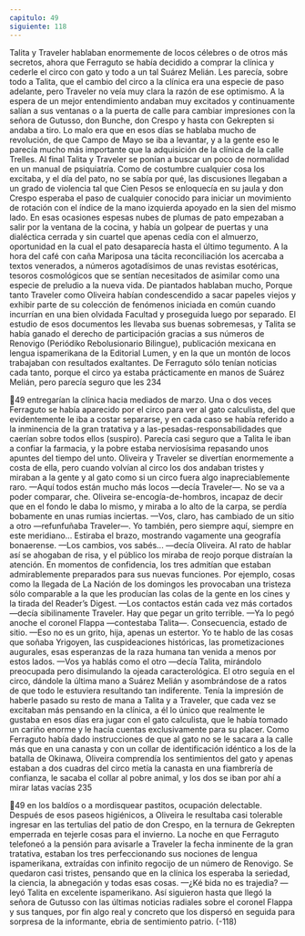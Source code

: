 ```yaml
---
capitulo: 49
siguiente: 118
---
```


Talita y Traveler hablaban enormemente de locos célebres o de otros más
secretos, ahora que Ferraguto se había decidido a comprar la clínica y cederle el
circo con gato y todo a un tal Suárez Melián. Les parecía, sobre todo a Talita, que
el cambio del circo a la clínica era una especie de paso adelante, pero Traveler no
veía muy clara la razón de ese optimismo. A la espera de un mejor
entendimiento andaban muy excitados y continuamente salían a sus ventanas o a
la puerta de calle para cambiar impresiones con la señora de Gutusso, don
Bunche, don Crespo y hasta con Gekrepten si andaba a tiro. Lo malo era que en
esos días se hablaba mucho de revolución, de que Campo de Mayo se iba a
levantar, y a la gente eso le parecía mucho más importante que la adquisición de
la clínica de la calle Trelles. Al final Talita y Traveler se ponían a buscar un poco
de normalidad en un manual de psiquiatría. Como de costumbre cualquier cosa
los excitaba, y el día del pato, no se sabía por qué, las discusiones llegaban a un
grado de violencia tal que Cien Pesos se enloquecía en su jaula y don Crespo
esperaba el paso de cualquier conocido para iniciar un movimiento de rotación
con el índice de la mano izquierda apoyado en la sien del mismo lado. En esas
ocasiones espesas nubes de plumas de pato empezaban a salir por la ventana de
la cocina, y había un golpear de puertas y una dialéctica cerrada y sin cuartel que
apenas cedía con el almuerzo, oportunidad en la cual el pato desaparecía hasta el
último tegumento.
A la hora del café con caña Mariposa una tácita reconciliación los acercaba a
textos venerados, a números agotadísimos de unas revistas esotéricas, tesoros
cosmológicos que se sentían necesitados de asimilar como una especie de
preludio a la nueva vida. De piantados hablaban mucho, Porque tanto Traveler
como Oliveira habían condescendido a sacar papeles viejos y exhibir parte de su
colección de fenómenos iniciada en común cuando incurrían en una bien
olvidada Facultad y proseguida luego por separado. El estudio de esos
documentos les llevaba sus buenas sobremesas, y Talita se había ganado el
derecho de participación gracias a sus números de Renovigo (Periódiko
Rebolusionario Bilingue), publicación mexicana en lengua ispamerikana de la
Editorial Lumen, y en la que un montón de locos trabajaban con resultados
exaltantes. De Ferraguto sólo tenían noticias cada tanto, porque el circo ya estaba
prácticamente en manos de Suárez Melián, pero parecía seguro que les
234

49
entregarían la clínica hacia mediados de marzo. Una o dos veces Ferraguto se
había aparecido por el circo para ver al gato calculista, del que evidentemente le
iba a costar separarse, y en cada caso se había referido a la inminencia de la gran
tratativa y a las-pesadas-responsabilidades que caerían sobre todos ellos
(suspiro). Parecía casi seguro que a Talita le iban a confiar la farmacia, y la pobre
estaba nerviosísima repasando unos apuntes del tiempo del unto. Oliveira y
Traveler se divertían enormemente a costa de ella, pero cuando volvían al circo
los dos andaban tristes y miraban a la gente y al gato como si un circo fuera algo
inapreciablemente raro.
—Aquí todos están mucho más locos —decía Traveler—. No se va a poder
comparar, che.
Oliveira se-encogía-de-hombros, incapaz de decir que en el fondo le daba lo
mismo, y miraba a lo alto de la carpa, se perdía bobamente en unas rumias
inciertas.
—Vos, claro, has cambiado de un sitio a otro —refunfuñaba Traveler—. Yo
también, pero siempre aquí, siempre en este meridiano...
Estiraba el brazo, mostrando vagamente una geografía bonaerense.
—Los cambios, vos sabés... —decía Oliveira.
Al rato de hablar así se ahogaban de risa, y el público los miraba de reojo
porque distraían la atención.
En momentos de confidencia, los tres admitían que estaban admirablemente
preparados para sus nuevas funciones. Por ejemplo, cosas como la llegada de La
Nación de los domingos les provocaban una tristeza sólo comparable a la que les
producían las colas de la gente en los cines y la tirada del Reader’s Digest.
—Los contactos están cada vez más cortados —decía sibilinamente Traveler.
Hay que pegar un grito terrible.
—Ya lo pegó anoche el coronel Flappa —contestaba Talita—. Consecuencia,
estado de sitio.
—Eso no es un grito, hija, apenas un estertor. Yo te hablo de las cosas que
soñaba Yrigoyen, las cuspideaciones históricas, las prometizaciones augurales,
esas esperanzas de la raza humana tan venida a menos por estos lados.
—Vos ya hablás como el otro —decía Talita, mirándolo preocupada pero
disimulando la ojeada caracterológica. El otro seguía en el circo, dándole la
última mano a Suárez Melián y asombrándose de a ratos de que todo le estuviera
resultando tan indiferente. Tenía la impresión de haberle pasado su resto de
mana a Talita y a Traveler, que cada vez se excitaban más pensando en la clínica,
a él lo único que realmente le gustaba en esos días era jugar con el gato calculista,
que le había tomado un cariño enorme y le hacía cuentas exclusivamente para su
placer. Como Ferraguto había dado instrucciones de que al gato no se le sacara a
la calle más que en una canasta y con un collar de identificación idéntico a los de
la batalla de Okinawa, Oliveira comprendía los sentimientos del gato y apenas
estaban a dos cuadras del circo metía la canasta en una fiambrería de confianza,
le sacaba el collar al pobre animal, y los dos se iban por ahí a mirar latas vacías
235

49
en los baldíos o a mordisquear pastitos, ocupación delectable. Después de esos
paseos higiénicos, a Oliveira le resultaba casi tolerable ingresar en las tertulias
del patio de don Crespo, en la ternura de Gekrepten emperrada en tejerle cosas
para el invierno. La noche en que Ferraguto telefoneó a la pensión para avisarle a
Traveler la fecha inminente de la gran tratativa, estaban los tres perfeccionando
sus nociones de lengua ispamerikana, extraídas con infinito regocijo de un
número de Renovigo. Se quedaron casi tristes, pensando que en la clínica los
esperaba la seriedad, la ciencia, la abnegación y todas esas cosas.
—¿Ké bida no es trajedia? —leyó Talita en excelente ispamerikano.
Así siguieron hasta que llegó la señora de Gutusso con las últimas noticias
radiales sobre el coronel Flappa y sus tanques, por fin algo real y concreto que
los dispersó en seguida para sorpresa de la informante, ebria de sentimiento
patrio.
(-118)
